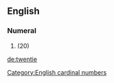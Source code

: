 ==English==

===Numeral===
{{head|en|numeral}}

# {{obsolete spelling of|twenty|lang=en}} (20)

[[Category:English cardinal numbers]]

[[de:twentie]]